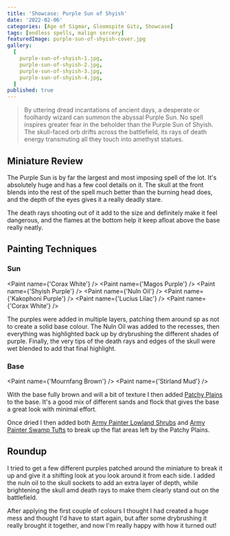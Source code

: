 ```yaml
---
title: 'Showcase: Purple Sun of Shyish'
date: '2022-02-06'
categories: [Age of Sigmar, Gloomspite Gitz, Showcase]
tags: [endless spells, malign sorcery]
featuredImage: purple-sun-of-shyish-cover.jpg
gallery:
  [
    purple-sun-of-shyish-1.jpg,
    purple-sun-of-shyish-2.jpg,
    purple-sun-of-shyish-3.jpg,
    purple-sun-of-shyish-4.jpg,
  ]
published: true
---
```


> By uttering dread incantations of ancient days, a desperate or foolhardy wizard can summon the abyssal Purple Sun.
> No spell inspires greater fear in the beholder than the Purple Sun of Shyish. The skull-faced orb drifts across the
> battlefield, its rays of death energy transmuting all they touch into amethyst statues.

## Miniature Review

The Purple Sun is by far the largest and most imposing spell of the lot. It's absolutely huge and has a few cool details
on it. The skull at the front blends into the rest of the spell much better than the burning head does, and the depth
of the eyes gives it a really deadly stare.

The death rays shooting out of it add to the size and definitely make it feel dangerous, and the flames at the bottom
help it keep afloat above the base really neatly.

## Painting Techniques

### Sun
<Paint name={'Corax White'} />
<Paint name={'Magos Purple'} />
<Paint name={'Shyish Purple'} />
<Paint name={'Nuln Oil'} />
<Paint name={'Kakophoni Purple'} />
<Paint name={'Lucius Lilac'} />
<Paint name={'Corax White'} />

The purples were added in multiple layers, patching them around sp as not to create a solid base colour. The Nuln Oil
was added to the recesses, then everything was highlighted back up by drybrushing the different shades of purple.
Finally, the very tips of the death rays and edges of the skull were wet blended to add that final highlight.

### Base
<Paint name={'Mournfang Brown'} />
<Paint name={'Stirland Mud'} />

With the base fully brown and will a bit of texture I then added
[Patchy Plains](https://www.geekgamingscenics.com/collections/base-ready-range/products/lukes-aps-base-ready-patchy-plains)
to the base. It's a good mix of different sands and flock that gives the base a great look with minimal effort.

Once dried I then added both [Army Painter Lowland Shrubs](https://www.amazon.co.uk/gp/product/B086MBW9R9) and
[Army Painter Swamp Tufts](https://www.amazon.co.uk/gp/product/B07R8GZQYR) to break up the flat areas left by the
Patchy Plains.

## Roundup
I tried to get a few different purples patched around the miniature to break it up and give it a shifting look at you
look around it from each side. I added the nuln oil to the skull sockets to add an extra layer of depth, while
brightening the skull amd death rays to make them clearly stand out on the battlefield.

After applying the first couple of colours I thought I had created a huge mess and thought I'd have to start again, but
after some drybrushing it really brought it together, and now I'm really happy with how it turned out!